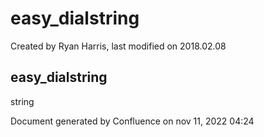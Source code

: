 
# easy_dialstring 

 Created by  Ryan Harris, last modified on 2018.02.08

## easy_dialstring

string

Document generated by Confluence on nov 11, 2022 04:24
